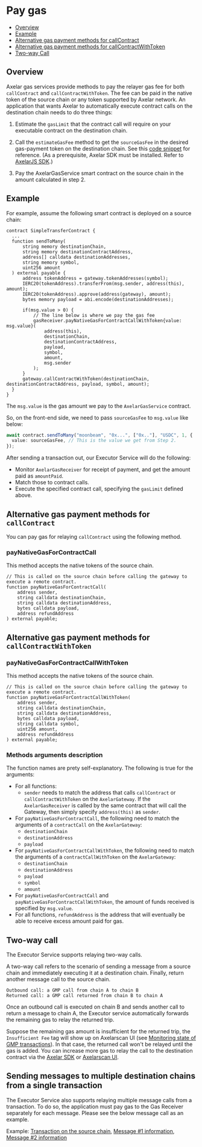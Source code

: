 # Pay gas

* [Overview](/dev/general-message-passing/gas-services/pay-gas#overview)
* [Example](/dev/general-message-passing/gas-services/pay-gas#example)
* [Alternative gas payment methods for callContract](/dev/general-message-passing/gas-services/pay-gas#alternative-gas-payment-methods-for-callcontract)
* [Alternative gas payment methods for callContractWithToken](/dev/general-message-passing/gas-services/pay-gas#alternative-gas-payment-methods-for-callcontractwithtoken)
* [Two-way Call](/dev/general-message-passing/gas-services/pay-gas#two-way-call)

## Overview 
Axelar gas services provide methods to pay the relayer gas fee for both `callContract` and `callContractWithToken`. The fee can be paid in the native token of the source chain or any token supported by Axelar network. An application that wants Axelar to automatically execute contract calls on the destination chain needs to do three things:

1. Estimate the `gasLimit` that the contract call will require on your executable contract on the destination chain.

2. Call the `estimateGasFee` method to get the `sourceGasFee` in the desired gas-payment token on the destination chain. See this [code snippet](/dev/axelarjs-sdk/axelar-query-api#estimategasfee) for reference. (As a prerequisite, Axelar SDK must be installed. Refer to [AxelarJS SDK](/dev/axelarjs-sdk/intro).)

3. Pay the AxelarGasService smart contract on the source chain in the amount calculated in step 2.

## Example
For example, assume the following smart contract is deployed on a source chain:

```solidity
contract SimpleTransferContract {
  ...
  function sendToMany(
      string memory destinationChain,
      string memory destinationContractAddress,
      address[] calldata destinationAddresses,
      string memory symbol,
      uint256 amount
  ) external payable {
      address tokenAddress = gateway.tokenAddresses(symbol);
      IERC20(tokenAddress).transferFrom(msg.sender, address(this), amount);
      IERC20(tokenAddress).approve(address(gateway), amount);
      bytes memory payload = abi.encode(destinationAddresses);

      if(msg.value > 0) {
          // The line below is where we pay the gas fee
          gasReceiver.payNativeGasForContractCallWithToken{value: msg.value}(
              address(this),
              destinationChain,
              destinationContractAddress,
              payload,
              symbol,
              amount,
              msg.sender
          );
      }
      gateway.callContractWithToken(destinationChain, destinationContractAddress, payload, symbol, amount);
  }
}
```

The `msg.value` is the gas amount we pay to the `AxelarGasService` contract.

So, on the front-end side, we need to pass `sourceGasFee` to `msg.value` like below:

```ts
await contract.sendToMany("moonbeam", "0x...", ["0x.."], "USDC", 1, {
  value: sourceGasFee, // This is the value we get from Step 2.
});
```

After sending a transaction out, our Executor Service will do the following:

- Monitor `AxelarGasReceiver` for receipt of payment, and get the amount paid as `amountPaid`.
- Match those to contract calls.
- Execute the specified contract call, specifying the `gasLimit` defined above.

## Alternative gas payment methods for `callContract`
You can pay gas for relaying `callContract` using the following method.

### payNativeGasForContractCall
This method accepts the native tokens of the source chain.

```solidity
// This is called on the source chain before calling the gateway to execute a remote contract.
function payNativeGasForContractCall(
    address sender,
    string calldata destinationChain,
    string calldata destinationAddress,
    bytes calldata payload,
    address refundAddress
) external payable;
```

## Alternative gas payment methods for `callContractWithToken`


### payNativeGasForContractCallWithToken
This method accepts the native tokens of the source chain.

```solidity
// This is called on the source chain before calling the gateway to execute a remote contract.
function payNativeGasForContractCallWithToken(
    address sender,
    string calldata destinationChain,
    string calldata destinationAddress,
    bytes calldata payload,
    string calldata symbol,
    uint256 amount,
    address refundAddress
) external payable;
```

### Methods arguments description
The function names are prety self-explanatory. The following is true for the arguments:

- For all functions:
  - `sender` needs to match the address that calls `callContract` or `callContractWithToken` on the `AxelarGateway`. If the `AxelarGasReceiver` is called by the same contract that will call the Gateway, then simply specify `address(this)` as `sender`.
- For `payNativeGasForContractCall`, the following need to match the arguments of a `contractCall` on the `AxelarGateway`:
  - `destinationChain`
  - `destinationAddress`
  - `payload`
- For `payNativeGasForContractCallWithToken`, the following need to match the arguments of a `contractCallWithToken` on the `AxelarGateway`:
  - `destinationChain`
  - `destinationAddress`
  - `payload`
  - `symbol`
  - `amount`
- For `payNativeGasForContractCall` and `payNativeGasForContractCallWithToken`, the amount of funds received is specified by `msg.value`.
- For all functions, `refundAddress` is the address that will eventually be able to receive excess amount paid for gas.

## Two-way call
The Executor Service supports relaying two-way calls.

A two-way call refers to the scenario of sending a message from a source chain and immediately executing it at a destination chain. Finally, return another message call to the source chain.


```
Outbound call: a GMP call from chain A to chain B
Returned call: a GMP call returned from chain B to chain A
```

Once an outbound call is executed on chain B and sends another call to return a message to chain A, the Executor service automatically forwards the remaining gas to relay the returned trip.

Suppose the remaining gas amount is insufficient for the returned trip, the `Insufficient Fee` tag will show up on Axelarscan UI (see [Monitoring state of GMP transactions](/dev/general-message-passing/monitoring)). In that case, the returned call won't be relayed until the gas is added. You can increase more gas to relay the call to the destination contract via the [Axelar SDK](/dev/axelarjs-sdk/tx-status-query-recovery#2-increase-gas-payment) or [Axelarscan UI](/dev/general-message-passing/recovery#increase-gas-payment-to-the-gas-receiver-on-the-source-chain).

## Sending messages to multiple destination chains from a single transaction
The Executor Service also supports relaying multiple message calls from a transaction. To do so, the application must pay gas to the Gas Receiver separately for each message. Please see the below message call as an example.  

Example: [Transaction on the source chain](https://moonbase.moonscan.io/tx/0x25f0bdcdec0da17e1039161342603d3d537cb6ddc6637d1b22dbdf1ebf9706ed), [Message #1 information](https://testnet.axelarscan.io/gmp/0x25f0bdcdec0da17e1039161342603d3d537cb6ddc6637d1b22dbdf1ebf9706ed:1), [Message #2 information](https://testnet.axelarscan.io/gmp/0x25f0bdcdec0da17e1039161342603d3d537cb6ddc6637d1b22dbdf1ebf9706ed:3)